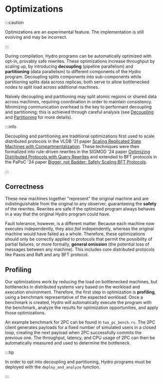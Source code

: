 # Optimizations
:::caution

Optimizations are an experimental feature.
The implementation is still evolving and may be incorrect.

:::

During compilation, Hydro programs can be automatically optimized with opt-in, provably safe rewrites.
These optimizations increase throughput by scaling up, by introducing **decoupling** (pipeline parallelism) and **partitioning** (data parallelism) to different components of the Hydro program.
Decoupling splits components into sub-components while partitioning splits data across replicas; both serve to allow bottlenecked nodes to split load across additional machines.

Naïvely decoupling and partitioning may split atomic regions or shared data across machines, requiring coordination in order to maintain consistency.
Minimizing communication overhead is the key to performant decoupling and partitioning; this is achieved through careful analysis (see [Decoupling](./decoupling.mdx) and [Partitioning](./partitioning.mdx) for more details).

:::info

Decoupling and partitioning are traditional optimizations first used to scale distributed protocols in the VLDB '21 paper [Scaling Replicated State Machines with Compartmentalization](https://www.vldb.org/pvldb/vol14/p2203-whittaker.pdf).
These techniques were then formalized into rule-driven rewrites in the SIGMOD '24 paper [Optimizing Distributed Protocols with Query Rewrites](https://hydro.run/papers/david-sigmod-2024.pdf) and extended to BFT protocols in the PaPoC '24 paper [Bigger, not Badder: Safely Scaling BFT Protocols](https://hydro.run/papers/david-papoc-2024.pdf).

:::


## Correctness
These new machines together "represent" the original machine and are indistinguishable from the original to any observer, guaranteeing the **safety** of the rewrites.
Rewrites are safe if the optimized program always behaves in a way that the original Hydro program could have.

Fault tolerance, however, is a different matter.
Because each machine now executes independently, they also *fail* independently, whereas the original machine would have failed as a whole.
Therefore, these optimizations should only be correctly applied to protocols that permit the possibility of partial failures, or more formally, **general omission** (the potential loss of messages between any machine).
This includes core distributed protocols like Paxos and Raft and any BFT protocol.


## Profiling
Our optimizations work by reducing the load on bottlenecked machines, but bottlenecks in distributed systems vary based on the workload and execution environment.
Therefore, the first step in optimization is **profiling**, using a benchmark representative of the expected workload.
Once a benchmark is created, Hydro will automatically execute the program with the benchmark, analyze the results for optimization opportunities, and apply those optimizations.

An example benchmark for 2PC can be found in `two_pc_bench.rs`.
The 2PC client generates payloads for a fixed number of simulated users in a closed loop, creating the next payload when 2PC successfully commits the previous one.
The throughput, latency, and CPU usage of 2PC can then be automatically measured and used to determine the bottleneck.

:::tip

In order to opt into decoupling and partitioning, Hydro programs must be deployed with the `deploy_and_analyze` function.

:::
